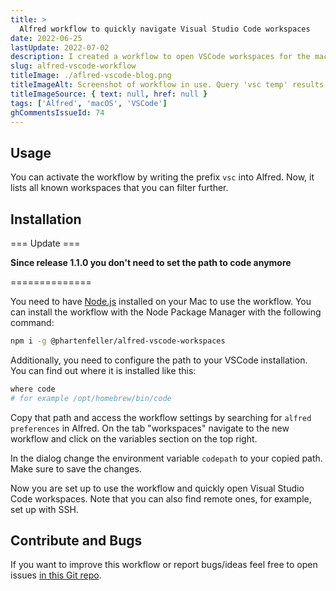 ```yaml
---
title: >
  Alfred workflow to quickly navigate Visual Studio Code workspaces
date: 2022-06-25
lastUpdate: 2022-07-02
description: I created a workflow to open VSCode workspaces for the macOS search tool Alfred quickly. It supports local and remote repositories.
slug: alfred-vscode-workflow
titleImage: ./aflred-vscode-blog.png
titleImageAlt: Screenshot of workflow in use. Query 'vsc temp' results in four VSCode workspaces.
titleImageSource: { text: null, href: null }
tags: ['Alfred', 'macOS', 'VSCode']
ghCommentsIssueId: 74
---
```


## Usage

You can activate the workflow by writing the prefix `vsc` into Alfred.
Now, it lists all known workspaces that you can filter further.

<BlogImg
  filename="vsc-alfed-use.png"
  alt="Screenshot of workflow in use. Query 'vsc temp' results in four VSCode workspaces."
  maxWidthPx="700"
/>

## Installation

=== Update ===

**Since release 1.1.0 you don't need to set the path to code anymore**

==============

<YouTubeEmbed videoID="XBVflz5M4ms" />

You need to have [Node.js](https://nodejs.org/en/) installed on your Mac to use the workflow.
You can install the workflow with the Node Package Manager with the following command:

```sh
npm i -g @phartenfeller/alfred-vscode-workspaces
```

Additionally, you need to configure the path to your VSCode installation.
You can find out where it is installed like this:

```sh
where code
# for example /opt/homebrew/bin/code
```

Copy that path and access the workflow settings by searching for `alfred preferences` in Alfred.
On the tab "workspaces" navigate to the new workflow and click on the variables section on the top right.

<BlogImg
  filename="alfred-variable-button.png"
  alt="Screenshot of workflow preferences in alfred. The button to edit variables is higlighted on the top right."
  maxWidthPx="700"
/>

In the dialog change the environment variable `codepath` to your copied path.
Make sure to save the changes.

<BlogImg
  filename="alfred-workflow-set-var.png"
  alt="Screenshot of workflow environment variables preferences dialog in alfred. On the right side is a variable named 'codepath' that should include your path to vscode."
  maxWidthPx="700"
/>

Now you are set up to use the workflow and quickly open Visual Studio Code workspaces.
Note that you can also find remote ones, for example, set up with SSH.

## Contribute and Bugs

If you want to improve this workflow or report bugs/ideas feel free to open issues [in this Git repo](https://github.com/phartenfeller/alfred-vscode-workspaces).
